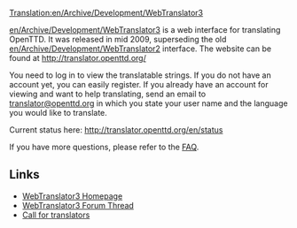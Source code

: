 [[Translation:en/Archive/Development/WebTranslator3]]
{{en/Stub}}

[[en/Archive/Development/WebTranslator3]] is a web interface for translating OpenTTD. It was released in mid 2009, superseding the old [[en/Archive/Development/WebTranslator2]] interface.
The website can be found at [http://translator.openttd.org/ http://translator.openttd.org/]

You need to log in to view the translatable strings. If you do not have an account yet, you can easily register.
If you already have an account for viewing and want to help translating, send an email to [mailto:translator@openttd.org translator@openttd.org] in which you state your user name and the language you would like to translate.

Current status here: http://translator.openttd.org/en/status

If you have more questions, please refer to the [http://translator.openttd.org/faq FAQ].


== Links ==
*[http://translator.openttd.org/ WebTranslator3 Homepage]
*[http://www.tt-forums.net/viewtopic.php?f=29&t=44018 WebTranslator3 Forum Thread]
*[http://www.tt-forums.net/viewtopic.php?f=29&t=44214 Call for translators]